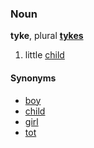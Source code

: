 ===Noun===
'''tyke''', plural '''[[tykes]]'''

# little [[child]]

====Synonyms====
*[[boy]]
*[[child]]
*[[girl]]
*[[tot]]